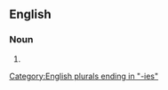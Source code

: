 ==English==

===Noun===
{{head|en|noun form}}

# {{plural of|affability|lang=en}}

[[Category:English plurals ending in "-ies"]]